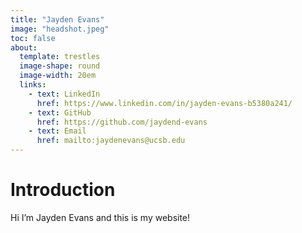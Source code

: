 ```yaml
---
title: "Jayden Evans"
image: "headshot.jpeg"
toc: false
about:
  template: trestles
  image-shape: round
  image-width: 20em
  links: 
    - text: LinkedIn
      href: https://www.linkedin.com/in/jayden-evans-b5380a241/
    - text: GitHub
      href: https://github.com/jaydend-evans
    - text: Email
      href: mailto:jaydenevans@ucsb.edu
---
```


# Introduction

Hi I'm Jayden Evans and this is my website!
